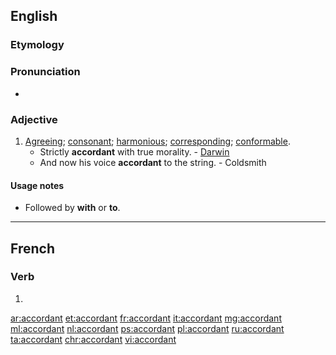 ==English==

===Etymology===
{{suffix|acord|ant}}

===Pronunciation===
* {{a|US}} {{IPA|/əˈkɔɹd.ənt/}}

===Adjective===
{{en-adj}}

# [[agreeing|Agreeing]]; [[consonant]]; [[harmonious]]; [[corresponding]]; [[conformable]].
#* Strictly '''accordant''' with true morality. - [[Darwin]]
#* And now his voice '''accordant''' to the string. - Coldsmith

====Usage notes====
* {{qualifier|usually}} Followed by '''with''' or '''to'''.

----

==French==

===Verb===
{{head|fr}}

# {{present participle of|accorder|lang=fr}}

[[ar:accordant]]
[[et:accordant]]
[[fr:accordant]]
[[it:accordant]]
[[mg:accordant]]
[[ml:accordant]]
[[nl:accordant]]
[[ps:accordant]]
[[pl:accordant]]
[[ru:accordant]]
[[ta:accordant]]
[[chr:accordant]]
[[vi:accordant]]